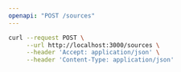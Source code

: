 ```yaml
---
openapi: "POST /sources"
---
```


<RequestExample>

```bash Example Request
curl --request POST \
     --url http://localhost:3000/sources \
     --header 'Accept: application/json' \
     --header 'Content-Type: application/json'
```

</RequestExample>
